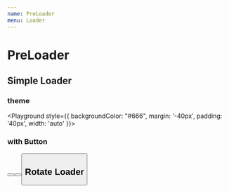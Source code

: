 ```yaml
---
name: PreLoader
menu: Loader
---
```



# PreLoader

## Simple Loader

<Props of={SimpleLoader} />

### theme

<Playground>
  <SimpleLoader />
</Playground>

<Playground>
  <SimpleLoader theme="blue" />
</Playground>

<Playground>
  <SimpleLoader theme="gray" />
</Playground>

<Playground style={{ backgroundColor: "#666", margin: '-40px', padding: '40px', width: 'auto' }}>
  <SimpleLoader theme="white" />
</Playground>

### with Button

<Playground>
  <ButtonGroup>
      <Button theme="red" height={30} loading />
      <Button theme="blue" loading />
      <Button height={50} loading />
  </ButtonGroup>
</Playground>

## Rotate Loader

<Playground>
  <RotateLoader />
</Playground>
